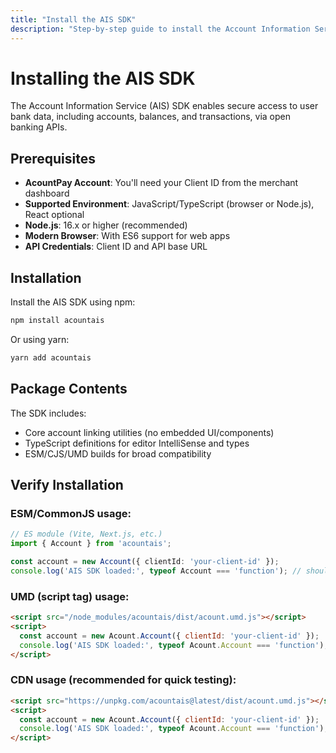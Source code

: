 ```yaml
---
title: "Install the AIS SDK"
description: "Step-by-step guide to install the Account Information Service (AIS) SDK."
---
```


# Installing the AIS SDK

The Account Information Service (AIS) SDK enables secure access to user bank data, including accounts, balances, and transactions, via open banking APIs.

## Prerequisites

- **AcountPay Account**: You'll need your Client ID from the merchant dashboard
- **Supported Environment**: JavaScript/TypeScript (browser or Node.js), React optional
- **Node.js**: 16.x or higher (recommended)
- **Modern Browser**: With ES6 support for web apps
- **API Credentials**: Client ID and API base URL

## Installation

Install the AIS SDK using npm:

```bash
npm install acountais
```

Or using yarn:

```bash
yarn add acountais
```

## Package Contents

The SDK includes:

- Core account linking utilities (no embedded UI/components)
- TypeScript definitions for editor IntelliSense and types
- ESM/CJS/UMD builds for broad compatibility

## Verify Installation

### ESM/CommonJS usage:

```typescript
// ES module (Vite, Next.js, etc.)
import { Account } from 'acountais';

const account = new Account({ clientId: 'your-client-id' });
console.log('AIS SDK loaded:', typeof Account === 'function'); // should be true
```

### UMD (script tag) usage:

```html
<script src="/node_modules/acountais/dist/acount.umd.js"></script>
<script>
  const account = new Acount.Account({ clientId: 'your-client-id' });
  console.log('AIS SDK loaded:', typeof Acount.Account === 'function'); // should be true
</script>
```

### CDN usage (recommended for quick testing):

```html
<script src="https://unpkg.com/acountais@latest/dist/acount.umd.js"></script>
<script>
  const account = new Acount.Account({ clientId: 'your-client-id' });
  console.log('AIS SDK loaded:', typeof Acount.Account === 'function'); // should be true
</script>
```
